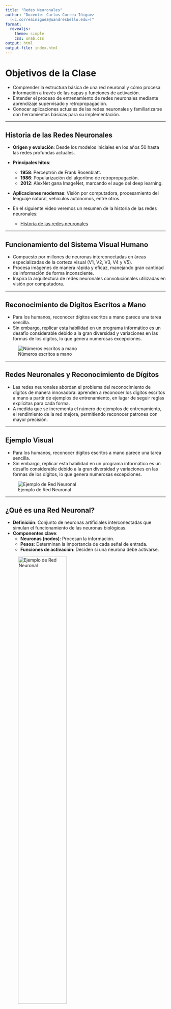 ```yaml
---
title: "Redes Neuronales"
author: "Docente: Carlos Correa Iñiguez 
  (<c.correainiguez@uandresbello.edu>)"
format: 
  revealjs:
    theme: simple 
    css: unab.css
output: html
output-file: index.html
---
```


# Objetivos de la Clase

- Comprender la estructura básica de una red neuronal y cómo procesa información a través de las capas y funciones de activación.
- Entender el proceso de entrenamiento de redes neuronales mediante aprendizaje supervisado y retropropagación.
- Conocer aplicaciones actuales de las redes neuronales y familiarizarse con herramientas básicas para su implementación.

---

## Historia de las Redes Neuronales

- **Origen y evolución**: Desde los modelos iniciales en los años 50 hasta las redes profundas actuales.
- **Principales hitos**:
  - **1958**: Perceptrón de Frank Rosenblatt.
  - **1986**: Popularización del algoritmo de retropropagación.
  - **2012**: AlexNet gana ImageNet, marcando el auge del deep learning.
- **Aplicaciones modernas**: Visión por computadora, procesamiento del lenguaje natural, vehículos autónomos, entre otros.

- En el siguiente video veremos un resumen de la historia de las redes neuronales:
    - [Historia de las redes neuronales](https://www.youtube.com/watch?v=faiDJ1cCH7Q)

---

## Funcionamiento del Sistema Visual Humano

- Compuesto por millones de neuronas interconectadas en áreas especializadas de la corteza visual (V1, V2, V3, V4 y V5).
- Procesa imágenes de manera rápida y eficaz, manejando gran cantidad de información de forma inconsciente.
- Inspira la arquitectura de redes neuronales convolucionales utilizadas en visión por computadora.

---

## Reconocimiento de Dígitos Escritos a Mano

- Para los humanos, reconocer dígitos escritos a mano parece una tarea sencilla.
- Sin embargo, replicar esta habilidad en un programa informático es un desafío considerable debido a la gran diversidad y variaciones en las formas de los dígitos, lo que genera numerosas excepciones.

![Números escritos a mano](Imagen1.png)

---

## Redes Neuronales y Reconocimiento de Dígitos

- Las redes neuronales abordan el problema del reconocimiento de dígitos de manera innovadora: aprenden a reconocer los dígitos escritos a mano a partir de ejemplos de entrenamiento, en lugar de seguir reglas explícitas para cada forma.
- A medida que se incrementa el número de ejemplos de entrenamiento, el rendimiento de la red mejora, permitiendo reconocer patrones con mayor precisión.

---

## Ejemplo Visual

- Para los humanos, reconocer dígitos escritos a mano parece una tarea sencilla.
- Sin embargo, replicar esta habilidad en un programa informático es un desafío considerable debido a la gran diversidad y variaciones en las formas de los dígitos, lo que genera numerosas excepciones.

![Ejemplo de Red Neuronal](Imagen2.png)

---

## ¿Qué es una Red Neuronal?

- **Definición**: Conjunto de neuronas artificiales interconectadas que simulan el funcionamiento de las neuronas biológicas.
- **Componentes clave**:
  - **Neuronas (nodos)**: Procesan la información.
  - **Pesos**: Determinan la importancia de cada señal de entrada.
  - **Funciones de activación**: Deciden si una neurona debe activarse.

![Ejemplo de Red Neuronal](Imagen3.png){width="60%"}

---

![Ejemplo de Red Neuronal](Imagen3.png){width="60%"}

---

## El Perceptrón

- **Desarrollado por**: Frank Rosenblatt en los años 50 y 60.
- **Inspirado en**: Trabajos de Warren McCulloch y Walter Pitts.
- **Características**:
  - Toma entradas binarias y produce una salida binaria.
  - Es el modelo más simple de una red neuronal.

![Arquitectura del Perceptrón](Imagen4.png)

---

## Funcionamiento de un Perceptrón

1. Toma varias entradas $(X_1, X_2, \dots)$.
2. Genera una única salida binaria.

$$
\sum_j w_j x_j > \text{Umbral}
$$

---

## Función de Activación

- La salida de la función de activación puede definirse de la siguiente manera:
$$
\text{output} = 
\begin{cases} 
0 & \text{si } w \cdot x + b \leq 0 \\
1 & \text{si } w \cdot x + b > 0
\end{cases}
$$
- **b**: Sesgo, ajusta el umbral de activación del perceptrón.
- **w**: Pesos, determinan la importancia de cada entrada.
- **x**: Valores de entrada al perceptrón.

---

## Ejemplo 1: Decisión de asistir a un festival

![Ejemplo de funcionamiento de pesos](Lollapalooza)

---

## Ejemplo 2: Implementación de Puerta NAND con un Perceptrón

- Los perceptrones pueden calcular funciones lógicas elementales, como AND, OR, y NAND.
- Supongamos que tenemos un perceptrón con dos entradas, cada una con un peso de -2, y un sesgo de 3:

![Ejemplo de Red Neuronal](Imagen6.png)

---

### Resultado: Implementación de Puerta NAND con un Perceptrón

- Para la entrada \(0 0\) la salida es \(1\):

$$
(-2) \cdot 0 + (-2) \cdot 0 + 3 = 3
$$

- Para la entrada \(1 1\), la salida es \(0\):

$$
(-2) \cdot 1 + (-2) \cdot 1 + 3 = -1
$$

---

## Neurona Sigmoide - Problema de Clasificación Errónea

- Por ejemplo, supongamos que la red estaba clasificando erróneamente una imagen como un "8" cuando debería ser un "9". 

- Podríamos averiguar cómo hacer un pequeño cambio en los pesos y sesgos para que la red se acerque un poco más a clasificar la imagen como un "9".

- Y luego repetiríamos esto, cambiando los pesos y sesgos una y otra vez para producir una mejor producción. La red estaría aprendiendo.

![Diagrama del Ejemplo](Imagen8.png)

---

## Neurona Sigmoide - Cambios en los Pesos

El problema es que esto no es lo que sucede cuando nuestra red contiene perceptrones.

- Un pequeño cambio en los pesos o sesgo de cualquier perceptrón individual en la red a veces puede hacer que la salida de ese perceptrón se voltee por completo.
  
- Es decir, que la salida puede cambiar de 0 a 1, lo cual afecta significativamente el comportamiento de la red.

---

## Neurona Sigmoide -Cambios Drásticos en la Red

Este giro puede hacer que el comportamiento del resto de la red cambie de manera muy complicada.

- Aunque ahora el "9" podría clasificarse correctamente, el comportamiento de la red en otras imágenes puede cambiar completamente de manera difícil de controlar.

- Esto complica la posibilidad de modificar gradualmente los pesos y sesgos para que la red se acerque al comportamiento deseado.

---

## Neurona Sigmoide - Dificultad para Aprender

Tal vez haya alguna manera inteligente de solucionar este problema, pero no es inmediatamente obvio cómo hacer que una red de perceptrones aprenda.

- La dificultad radica en que los cambios en los pesos de una parte de la red pueden afectar de manera impredecible el comportamiento de la red en su totalidad.

---

## Neurona Sigmoide - Introducción de Neuronas Sigmoides

Podemos superar este problema introduciendo un nuevo tipo de neurona artificial llamada **neurona sigmoide**.

- Las neuronas sigmoides permiten un cambio gradual en la salida, en lugar de cambios abruptos como en los perceptrones.

- Esto facilita el ajuste progresivo de los pesos y sesgos, permitiendo que la red "aprenda" de manera más controlada y eficiente.

- La clave para que una red neuronal aprenda gradualmente es utilizar neuronas sigmoides, que permiten ajustes suaves en lugar de cambios bruscos.
  
- Este enfoque facilita el entrenamiento de la red, permitiendo mejorar la clasificación sin afectar negativamente el comportamiento en otras tareas.

---

## Neurona Sigmoide - Función de Activación Sigmoide

La **función sigmoide** es utilizada como función de activación en redes neuronales para permitir que las salidas varíen suavemente entre 0 y 1:

$$
\sigma(z) = \frac{1}{1 + e^{-z}}
$$

```python
import numpy as np
import matplotlib.pyplot as plt

# Definir la función sigmoide
def sigmoid(z):
    return 1 / (1 + np.exp(-z))

# Crear los valores de z para la gráfica
z = np.linspace(-10, 10, 100)
sigmoid_values = sigmoid(z)

# Graficar la función sigmoide
plt.figure(figsize=(6,4))
plt.plot(z, sigmoid_values, label=r'$\sigma(z) = \frac{1}{1 + e^{-z}}$', color='blue')
plt.title("Función de Activación Sigmoide")
plt.xlabel("z")
plt.ylabel("$\sigma(z)$")
plt.grid(True)
plt.legend(loc="best")
plt.show()
```

---

## Perceptrón

El **perceptrón** es el modelo más simple de una red neuronal.

- **Función de activación**: Función escalón.
- **Salida**: Binaria (0 o 1).
- **Usos principales**: Clasificación binaria.
- **Limitaciones**: No puede resolver problemas no lineales (ej. XOR).

**Arquitectura de un Perceptrón**:

![Arquitectura Perceptrón](perceptron_image.png)

---

## Neurona Sigmoide

Las **neuronas sigmoides** permiten obtener salidas continuas.

- **Función de activación**: $\sigma(z) = \frac{1}{1 + e^{-z}}$
- **Salida**: Continua entre 0 y 1.
- **Usos principales**: Problemas de clasificación probabilística.

**Arquitectura de una Neurona Sigmoide**:

![Arquitectura Neurona Sigmoide](sigmoid_neuron_image.png)

---

## ReLU (Rectificador Lineal Unitario)

La función **ReLU** es la más utilizada en redes neuronales profundas.

- **Función de activación**: $ReLU(z) = max(0, z)$
- **Salida**: Continua entre 0 y $\infty$.
- **Usos principales**: Redes profundas y convolucionales.

**Arquitectura de una Red con ReLU**:

![Arquitectura ReLU](relu_network_image.png)

---

## Tangente Hiperbólica (tanh)

La función **tanh** es similar a la sigmoide pero ofrece salidas entre -1 y 1.

- **Función de activación**: $tanh(z) = \frac{e^z - e^{-z}}{e^z + e^{-z}}$
- **Salida**: Continua entre -1 y 1.
- **Usos principales**: Redes recurrentes y algunas redes convolucionales.

**Arquitectura de una Red con tanh**:

![Arquitectura tanh](tanh_network_image.png)

---

## Redes Neuronales Convolucionales (CNNs)

Las **redes neuronales convolucionales (CNNs)** son ampliamente utilizadas para problemas de visión por computadora.

- **Arquitectura**: Compuesta por capas de convolución, pooling y fully connected.
- **Función de activación**: ReLU es la más común.
- **Usos principales**: Clasificación de imágenes, detección de objetos.

**Arquitectura de una CNN**:

![Arquitectura CNN](cnn_image.png)

---

## Redes Neuronales Recurrentes (RNNs)

Las **redes neuronales recurrentes (RNNs)** son efectivas para problemas secuenciales.

- **Arquitectura**: Los nodos tienen conexiones hacia adelante y hacia atrás, lo que permite tener "memoria".
- **Función de activación**: **tanh** y **sigmoide**.
- **Usos principales**: Procesamiento de lenguaje natural, series temporales.

**Arquitectura de una RNN**:

![Arquitectura RNN](rnn_image.png)

---

## Redes de Memoria a Largo Plazo (LSTM)

Las **LSTM (Long Short-Term Memory)** son un tipo especial de RNN que pueden aprender dependencias a largo plazo.

- **Arquitectura**: Incluyen "celdas de memoria" que permiten almacenar información durante largos periodos.
- **Función de activación**: **tanh** y **sigmoide**.
- **Usos principales**: Análisis de secuencias largas.

**Arquitectura de una LSTM**:

![Arquitectura LSTM](lstm_image.png)

---

## Redes de Retroalimentación (Feedback Networks)

Estas redes permiten que las salidas de ciertas capas alimenten a las capas anteriores.

- **Función de activación**: **sigmoide**, **tanh**, y a veces **ReLU**.
- **Usos principales**: Análisis de datos donde las salidas deben influir en las entradas anteriores.

**Arquitectura de una Red de Retroalimentación**:

![Arquitectura Feedback](feedback_network_image.png)

---


## Comparación de Redes Neuronales y Funciones de Activación

| **Red Neuronal / Función de Activación** | **Salida**              | **Función de Activación**               | **Usos Principales**                      | **Entrada**             |
|------------------------------------------|-------------------------|-----------------------------------------|-------------------------------------------|-------------------------|
| **Perceptrón**                           | Binaria (0 o 1)         | Función escalón                         | Clasificación binaria                     | Binaria                 |
| **Sigmoide**                             | Continua (0 a 1)        | $\sigma(z) = \frac{1}{1 + e^{-z}}$      | Clasificación probabilística              | Numérica continua       |
| **ReLU (Rectificador Lineal Unitario)**  | $max(0, z)$             | $ReLU(z) = max(0, z)$                   | Redes profundas y convolucionales         | Numérica continua       |
| **tanh (Tangente Hiperbólica)**          | Continua (-1 a 1)       | $tanh(z) = \frac{e^z - e^{-z}}{e^z + e^{-z}}$ | Redes recurrentes y algunas convolucionales | Numérica continua       |

<aside class="notes">
Esta tabla muestra las diferencias entre los tipos de redes neuronales y las funciones de activación que utilizan.
</aside>

---

## Introducción al Backpropagation

El algoritmo de **backpropagation** se utiliza para ajustar los pesos de una red neuronal minimizando el error entre la salida esperada y la salida obtenida.

### ¿Por qué es Importante Backpropagation?

- Permite a las redes neuronales aprender de los datos y mejorar sus predicciones.
- Optimiza los pesos para minimizar el error a través de un proceso iterativo.

---

## Ciclo Completo de Backpropagation

1. **Forward Propagation**: Se calcula la salida.
2. **Cálculo del Error**: Se mide el error entre la salida predicha y la real.
3. **Backward Propagation**: Se ajustan los pesos propagando el error hacia atrás.
4. **Actualización de Pesos**: Los pesos se ajustan utilizando el gradiente de la función de pérdida.

---

## Ajuste de Pesos en una Red Neuronal

- Cada neurona realiza una suma ponderada de sus entradas:
$$
z = w_1 x_1 + w_2 x_2 + \dots + w_n x_n + b
$$
- La salida de la neurona se obtiene aplicando una función de activación:
$$
y = f(z)
$$

---

## Función de Pérdida y el Gradiente

- La función de pérdida mide qué tan lejos está la predicción de la salida correcta:
$$
L = \frac{1}{2} (y_{\text{pred}} - y_{\text{real}})^2
$$
- Los pesos se ajustan utilizando el descenso de gradiente:
$$
w_i(t+1) = w_i(t) - \eta \frac{\partial L}{\partial w_i}
$$

---

## Ecuación Diferencial en Backpropagation

- El ajuste de los pesos sigue una ecuación diferencial:
$$
\frac{d w_i}{d t} = - \frac{\partial L}{\partial w_i}
$$

# Ejemplo

- Entrada: $x_1 = 0.5$, $x_2 = 0.1$
- Salida esperada: $y_{\text{esperado}} = 1$
- Pesos iniciales:

  - $w_{11}^{(1)} = 0.4$, $w_{12}^{(1)} = 0.2$
  - $w_{21}^{(1)} = 0.1$, $w_{22}^{(1)} = 0.3$
  - $w_1^{(2)} = 0.6$, $w_2^{(2)} = 0.5$

<br>

- Tasa de aprendizaje: $\eta = 0.1$

---

## Paso 1: Forward Propagation

**Cálculo de las entradas a las neuronas ocultas**:

Para la neurona oculta 1:

$$
z_1 = w_{11}^{(1)} \cdot x_1 + w_{12}^{(1)} \cdot x_2 = (0.4 \cdot 0.5) + (0.2 \cdot 0.1) = 0.22
$$

Para la neurona oculta 2:

$$
z_2 = w_{21}^{(1)} \cdot x_1 + w_{22}^{(1)} \cdot x_2 = (0.1 \cdot 0.5) + (0.3 \cdot 0.1) = 0.08
$$

---

## Función de Activación Sigmoide

Aplicando la función de activación sigmoide a las neuronas ocultas:

Para la neurona oculta 1:

$$
a_1 = \frac{1}{1 + e^{-z_1}} = \frac{1}{1 + e^{-0.22}} \approx 0.554
$$

Para la neurona oculta 2:

$$
a_2 = \frac{1}{1 + e^{-z_2}} = \frac{1}{1 + e^{-0.08}} \approx 0.520
$$

---

## Entrada a la Neurona de Salida

$$
z_{\text{salida}} = w_1^{(2)} \cdot a_1 + w_2^{(2)} \cdot a_2 = (0.6 \cdot 0.554) + (0.5 \cdot 0.520) \approx 0.612
$$

Aplicando la función de activación sigmoide a la neurona de salida:

$$
a_{\text{salida}} = \frac{1}{1 + e^{-z_{\text{salida}}}} = \frac{1}{1 + e^{-0.612}} \approx 0.648
$$

---

## Paso 2: Cálculo del Error

El error en la salida es:

$$
\text{Error} = y_{\text{esperado}} - a_{\text{salida}} = 1 - 0.648 = 0.352
$$

---

## Paso 3: Backpropagation

### Cálculo del gradiente de la neurona de salida:

La derivada de la función sigmoide es:

$$
\delta_{\text{salida}} = a_{\text{salida}} \cdot (1 - a_{\text{salida}}) \cdot \text{Error} = 0.648 \cdot (1 - 0.648) \cdot 0.352 \approx 0.080
$$

---

## Actualización de los Pesos (Salida a Ocultas)

Actualizar los pesos entre las neuronas ocultas y la neurona de salida:

Para $w_1^{(2)}$:

$$
w_1^{(2)} = w_1^{(2)} + \eta \cdot \delta_{\text{salida}} \cdot a_1 = 0.6 + 0.1 \cdot 0.080 \cdot 0.554 \approx 0.604
$$

Para $w_2^{(2)}$:

$$
w_2^{(2)} = w_2^{(2)} + \eta \cdot \delta_{\text{salida}} \cdot a_2 = 0.5 + 0.1 \cdot 0.080 \cdot 0.520 \approx 0.504
$$

---

## Actualización de los Pesos (Entradas a Ocultas)

Gradientes de las neuronas ocultas:

Para la neurona oculta 1:

$$
\delta_1 = a_1 \cdot (1 - a_1) \cdot \delta_{\text{salida}} \cdot w_1^{(2)} = 0.554 \cdot (1 - 0.554) \cdot 0.080 \cdot 0.6 \approx 0.011
$$

Para la neurona oculta 2:

$$
\delta_2 = a_2 \cdot (1 - a_2) \cdot \delta_{\text{salida}} \cdot w_2^{(2)} = 0.520 \cdot (1 - 0.520) \cdot 0.080 \cdot 0.5 \approx 0.010
$$

---

## Ajuste Final de Pesos

Actualizar los pesos entre las entradas y las neuronas ocultas:

Para $w_{11}^{(1)}$:

$$
w_{11}^{(1)} = w_{11}^{(1)} + \eta \cdot \delta_1 \cdot x_1 = 0.4 + 0.1 \cdot 0.011 \cdot 0.5 \approx 0.401
$$

Para $w_{12}^{(1)}$:

$$
w_{12}^{(1)} = w_{12}^{(1)} + \eta \cdot \delta_1 \cdot x_2 = 0.2 + 0.1 \cdot 0.011 \cdot 0.1 \approx 0.2001
$$

Para $w_{21}^{(1)}$:

$$
w_{21}^{(1)} = w_{21}^{(1)} + \eta \cdot \delta_2 \cdot x_1 = 0.1 + 0.1 \cdot 0.010 \cdot 0.5 \approx 0.101
$$

Para $w_{22}^{(1)}$:

$$
w_{22}^{(1)} = w_{22}^{(1)} + \eta \cdot \delta_2 \cdot x_2 = 0.3 + 0.1 \cdot 0.010 \cdot 0.1 \approx 0.3001
$$

---

## Resultados

- Los pesos han sido ajustados después de aplicar el algoritmo de **backpropagation**.
- El proceso se repite hasta que el error se minimiza a un nivel aceptable.

---

## Aplicaciones Actuales de las Redes Neuronales

### Visión por Computadora

- **Reconocimiento de imágenes y objetos**: Clasificación y detección en tiempo real.
- **Conducción autónoma**: Interpretación del entorno por vehículos sin conductor.
- **Diagnóstico médico**: Detección de anomalías en imágenes médicas.

---

## Procesamiento del Lenguaje Natural (NLP)

- **Traducción automática**: Conversión entre idiomas en tiempo real.
- **Análisis de sentimiento**: Interpretación de opiniones en redes sociales.
- **Chatbots y asistentes virtuales**: Interacción humana con sistemas inteligentes.

---

## Generación de Contenido

- **Redes Generativas Adversariales (GANs)**:
  - Creación de imágenes, música y texto artificiales.
- **Deepfakes**: Síntesis de videos y audios realistas pero falsos.

---

## Otros Campos de Aplicación

- **Finanzas**: Predicción de mercados y detección de fraudes.
- **Agricultura**: Monitoreo de cultivos y optimización de recursos.
- **Ciencias Ambientales**: Modelado climático y predicción de desastres naturales.

---

## Conclusiones

- **Evolución constante**: Las redes neuronales siguen avanzando, impulsadas por nuevos algoritmos y mayor poder computacional.
- **Amplia aplicabilidad**: Su capacidad para abordar problemas complejos las hace indispensables en múltiples industrias.
- **Desafíos futuros**:
  - Interpretabilidad de modelos.
  - Eficiencia energética y computacional.
  - Ética y sesgos en inteligencia artificial.

---

## Conclusión de la Clase

En conclusión, hemos explorado los conceptos fundamentales de las redes neuronales, desde su origen hasta sus aplicaciones actuales en diversos campos. El aprendizaje profundo ha transformado la manera en que abordamos problemas complejos, y su evolución continúa abriendo nuevas oportunidades y desafíos. Es esencial mantenernos actualizados y considerar las implicaciones éticas y sociales al desarrollar y aplicar estas tecnologías.

---

## Referencias

1. **Goodfellow, I., Bengio, Y., & Courville, A.** (2016). *Deep Learning*. MIT Press.
2. **Nielsen, M. A.** (2015). *Neural Networks and Deep Learning*. Disponible en [http://neuralnetworksanddeeplearning.com/](http://neuralnetworksanddeeplearning.com/).
3. **Chollet, F.** (2018). *Deep Learning with Python*. Manning Publications.

---
